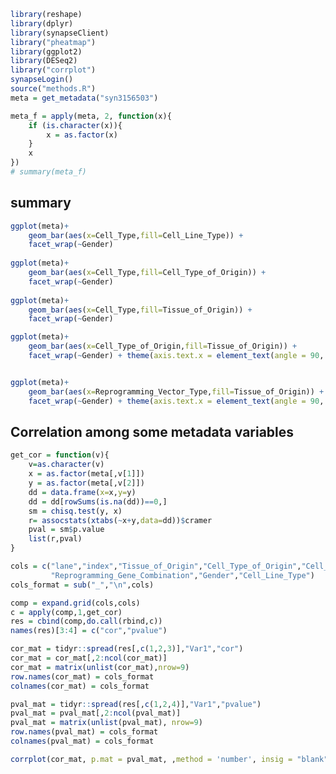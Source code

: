
```r
library(reshape)
library(dplyr)
library(synapseClient)
library("pheatmap")
library(ggplot2)
library(DESeq2)
library("corrplot")
synapseLogin()
source("methods.R")
meta = get_metadata("syn3156503")
```


```r
meta_f = apply(meta, 2, function(x){
    if (is.character(x)){
        x = as.factor(x)
    }
    x
})
# summary(meta_f)

```

## summary

```r
ggplot(meta)+
    geom_bar(aes(x=Cell_Type,fill=Cell_Line_Type)) +
    facet_wrap(~Gender)
   
ggplot(meta)+
    geom_bar(aes(x=Cell_Type,fill=Cell_Type_of_Origin)) +
    facet_wrap(~Gender)
  
ggplot(meta)+
    geom_bar(aes(x=Cell_Type,fill=Tissue_of_Origin)) +
    facet_wrap(~Gender)

ggplot(meta)+
    geom_bar(aes(x=Cell_Type_of_Origin,fill=Tissue_of_Origin)) +
    facet_wrap(~Gender) + theme(axis.text.x = element_text(angle = 90, hjust = 1))


ggplot(meta)+
    geom_bar(aes(x=Reprogramming_Vector_Type,fill=Tissue_of_Origin)) +
    facet_wrap(~Gender) + theme(axis.text.x = element_text(angle = 90, hjust = 1))

```

## Correlation among some metadata variables

```r
get_cor = function(v){
    v=as.character(v)
    x = as.factor(meta[,v[1]])
    y = as.factor(meta[,v[2]])
    dd = data.frame(x=x,y=y)
    dd = dd[rowSums(is.na(dd))==0,]
    sm = chisq.test(y, x)
    r= assocstats(xtabs(~x+y,data=dd))$cramer
    pval = sm$p.value
    list(r,pval)
}

cols = c("lane","index","Tissue_of_Origin","Cell_Type_of_Origin","Cell_Type","Reprogramming_Vector_Type",
         "Reprogramming_Gene_Combination","Gender","Cell_Line_Type")
cols_format = sub("_","\n",cols)

comp = expand.grid(cols,cols)
c = apply(comp,1,get_cor)
res = cbind(comp,do.call(rbind,c))
names(res)[3:4] = c("cor","pvalue")

cor_mat = tidyr::spread(res[,c(1,2,3)],"Var1","cor")
cor_mat = cor_mat[,2:ncol(cor_mat)]
cor_mat = matrix(unlist(cor_mat),nrow=9)
row.names(cor_mat) = cols_format
colnames(cor_mat) = cols_format

pval_mat = tidyr::spread(res[,c(1,2,4)],"Var1","pvalue")
pval_mat = pval_mat[,2:ncol(pval_mat)]
pval_mat = matrix(unlist(pval_mat), nrow=9)
row.names(pval_mat) = cols_format
colnames(pval_mat) = cols_format

corrplot(cor_mat, p.mat = pval_mat, ,method = 'number', insig = "blank", is.corr=TRUE,sig.level = 0.05,tl.cex = 0.7, cl.cex=0.7)



```

